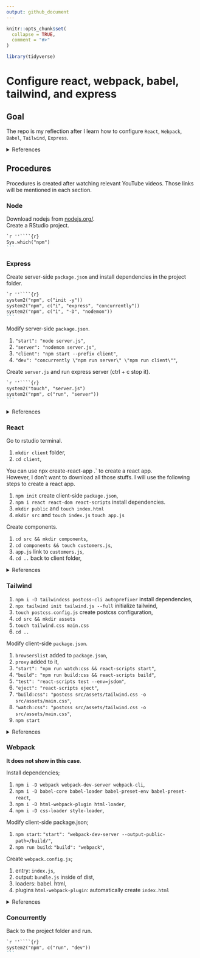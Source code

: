 ```yaml
---
output: github_document
---
```



```r
knitr::opts_chunk$set(
  collapse = TRUE,
  comment = "#>"
)

library(tidyverse)
```


# Configure react, webpack, babel, tailwind, and express


## Goal


The repo is my reflection after I learn how to configure `React`, `Webpack`, `Babel`, `Tailwind`, `Express`. 


<details>
<summary>
References
</summary>
<a href="https://www.youtube.com/watch?v=SBB1YtwODT0">Web Development in 2020 - A complete roadmap</a>
</details>


## Procedures 


Procedures is created after watching relevant YouTube videos. Those links will be mentioned in each section.


### Node


Download nodejs from [nodejs.org/](https://nodejs.org/en/download/).    
Create a RStudio project.


````markdown
`r ''````{r}
Sys.which("npm")
```
````


### Express


Create server-side `package.json` and install dependencies in the project folder.


````markdown
`r ''````{r}
system2("npm", c("init -y"))
system2("npm", c("i", "express", "concurrently"))
system2("npm", c("i", "-D", "nodemon"))
```
````

Modify server-side `package.json`. 


1. `"start": "node server.js"`,
2. `"server": "nodemon server.js"`,
3. `"client": "npm start --prefix client"`,
4. `"dev": "concurrently \"npm run server\" \"npm run client\""`,


Create `server.js` and run express server (ctrl + c stop it). 


````markdown
`r ''````{r}
system2("touch", "server.js")
system2("npm", c("run", "server"))
```
````

<details>
<summary>
References
</summary>
<a href="https://www.youtube.com/watch?v=L72fhGm1tfE">Express JS Crash Course 2019</a><br>
<a href="https://www.youtube.com/watch?v=v0t42xBIYIs">React & Express Starter Pack 2018</a>
</details>


### React


Go to rstudio terminal.


1. `mkdir client` folder, 
2. `cd client`, 


You can use npx create-react-app .` to create a react app.    
However, I don't want to download all those stuffs. I will use the following steps to create a react app. 


1. `npm init` create client-side `package.json`, 
2. `npm i react react-dom react-scripts` install dependencies.
3. `mkdir public` and ` touch index.html`
4. `mkdir src` and `touch index.js` `touch app.js`


Create components.


1. `cd src && mkdir components`, 
2. `cd components && touch customers.js`, 
3. `app.js` link to `customers.js`, 
4. `cd ..` back to client folder, 


<details>
<summary>
References
</summary>
<a href="https://www.youtube.com/watch?v=sBws8MSXN7A">React JS Crash Course 2019</a>
</details>


### Tailwind


1. `npm i -D tailwindcss postcss-cli autoprefixer` install dependencies, 
2. `npx tailwind init tailwind.js --full` initialize tailwind, 
3. `touch postcss.config.js` create postcss configuration, 
4. `cd src && mkdir assets`
5. `touch tailwind.css main.css`
6. `cd ..`


Modify client-side `package.json`. 


1. `browserslist` added to `package.json`, 
2. `proxy` added to it,
3. `"start": "npm run watch:css && react-scripts start"`,
4. `"build": "npm run build:css && react-scripts build"`,
5. `"test": "react-scripts test --env=jsdom"`,
6. `"eject": "react-scripts eject"`, 
7. `"build:css": "postcss src/assets/tailwind.css -o src/assets/main.css"`,
8. `"watch:css": "postcss src/assets/tailwind.css -o src/assets/main.css"`, 
9. `npm start`


<details>
<summary>
References
</summary>
<a href="https://www.youtube.com/watch?v=FiGmAI5e91M">React & Tailwind CSS 2020</a>
</details>


### Webpack


**It does not show in this case**. 


Install dependencies;


1. `npm i -D webpack webpack-dev-server webpack-cli`, 
2. `npm i -D babel-core babel-loader babel-preset-env babel-preset-react`, 
3. `npm i -D html-webpack-plugin html-loader`, 
4. `npm i -D css-loader style-loader`, 


Modify client-side package.json;


1. `npm start`: `"start": "webpack-dev-server --output-public-path=/build/"`, 
2. `npm run build`: `"build": "webpack"`, 


Create `webpack.config.js`;


1. entry: `index.js`,  
2. output: `bundle.js` inside of dist, 
3. loaders: babel. html,   
4. plugins `html-webpack-plugin`: automatically create `index.html`


<details>
<summary>
References
</summary>
<a href="https://www.youtube.com/watch?v=deyxI-6C2u4">React & Webpack 4 From Scratch - No CLI</a><br>
<a href="https://www.youtube.com/watch?v=lziuNMk_8eQ">Webpack Crash Course 2017</a><br>
<a href="https://github.com/babel/babel-loader/issues/616">Cannot find module 'babel-preset-env'</a><br>
<a href="https://www.robinwieruch.de/minimal-react-webpack-babel-setup">Set up React, Webpack, Babel 2019</a><br>
<a href="https://www.valentinog.com/blog/babel/">Tutorial set up React, webpack, Babel 2020</a>
</details>


### Concurrently


Back to the project folder and run. 


````markdown
`r ''````{r}
system2("npm", c("run", "dev"))
```
````































